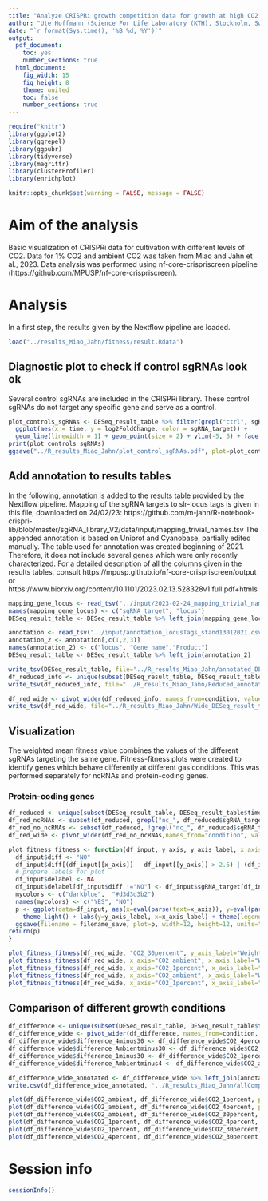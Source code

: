 ```yaml
---
title: "Analyze CRISPRi growth competition data for growth at high CO2 gas feeds"
author: "Ute Hoffmann (Science For Life Laboratory (KTH), Stockholm, Sweden)"
date: "`r format(Sys.time(), '%B %d, %Y')`"
output:
  pdf_document:
    toc: yes
    number_sections: true
  html_document:
    fig_width: 15
    fig_height: 8
    theme: united
    toc: false
    number_sections: true
---
```


```r
require("knitr")
library(ggplot2)
library(ggrepel)
library(ggpubr)
library(tidyverse)
library(magrittr)
library(clusterProfiler)
library(enrichplot)

knitr::opts_chunk$set(warning = FALSE, message = FALSE) 
```

# Aim of the analysis

Basic visualization of CRISPRi data for cultivation with different levels of CO2. Data for 1% CO2 and ambient CO2 was taken from Miao and Jahn et al., 2023. Data analysis was performed using nf-core-crispriscreen pipeline (https://github.com/MPUSP/nf-core-crispriscreen).

# Analysis

In a first step, the results given by the Nextflow pipeline are loaded.

```r
load("../results_Miao_Jahn/fitness/result.Rdata")
```

## Diagnostic plot to check if control sgRNAs look ok

Several control sgRNAs are included in the CRISPRi library. These control sgRNAs do not target any specific gene and serve as a control.

```r
plot_controls_sgRNAs <- DESeq_result_table %>% filter(grepl("ctrl", sgRNA_target)) %>%
  ggplot(aes(x = time, y = log2FoldChange, color = sgRNA_target)) +
  geom_line(linewidth = 1) + geom_point(size = 2) + ylim(-5, 5) + facet_wrap(~ condition, ncol = 4)
print(plot_controls_sgRNAs)
ggsave("../R_results_Miao_Jahn/plot_control_sgRNAs.pdf", plot=plot_controls_sgRNAs, width=12, height=12, units="cm")
```

## Add annotation to results tables

In the following, annotation is added to the results table provided by the Nextflow pipeline. Mapping of the sgRNA targets to slr-locus tags is given in this file, downloaded on 24/02/23: https://github.com/m-jahn/R-notebook-crispri-lib/blob/master/sgRNA_library_V2/data/input/mapping_trivial_names.tsv
The appended annotation is based on Uniprot and Cyanobase, partially edited manually. The table used for annotation was created beginning of 2021. Therefore, it does not include several genes which were only recently characterized.
For a detailed description of all the columns given in the results tables, consult https://mpusp.github.io/nf-core-crispriscreen/output or https://www.biorxiv.org/content/10.1101/2023.02.13.528328v1.full.pdf+htmls

```r
mapping_gene_locus <- read_tsv("../input/2023-02-24_mapping_trivial_names.tsv", show_col_types=FALSE)
names(mapping_gene_locus) <- c("sgRNA_target", "locus")
DESeq_result_table <- DESeq_result_table %>% left_join(mapping_gene_locus)
```

```r
annotation <- read_tsv("../input/annotation_locusTags_stand13012021.csv", show_col_types = FALSE)
annotation_2 <- annotation[,c(1,2,3)]
names(annotation_2) <- c("locus", "Gene name","Product")
DESeq_result_table <- DESeq_result_table %>% left_join(annotation_2)
```

```r
write_tsv(DESeq_result_table, file="../R_results_Miao_Jahn/annotated_DESeq_result_table.tsv")
df_reduced_info <- unique(subset(DESeq_result_table, DESeq_result_table$time==8 | DESeq_result_table$time==14)[,c(2,25,26,27,4,20,21,23,24)])
write_tsv(df_reduced_info, file="../R_results_Miao_Jahn/Reduced_annotated_DESeq_result_table.tsv")
```

```r
df_red_wide <- pivot_wider(df_reduced_info, names_from=condition, values_from=c(wmean_fitness, sd_fitness, p_fitness_adj, comb_score))
write_tsv(df_red_wide, file="../R_results_Miao_Jahn/Wide_DESeq_result_table.tsv")
```

## Visualization

The weighted mean fitness value combines the values of the different sgRNAs targeting the same gene.
Fitness-fitness plots were created to identify genes which behave differently at different gas conditions. This was performed separately for ncRNAs and protein-coding genes.

### Protein-coding genes

```r
df_reduced <- unique(subset(DESeq_result_table, DESeq_result_table$time==8)[,c(2,4,20)])
df_red_ncRNAs <- subset(df_reduced, grepl("nc_", df_reduced$sgRNA_target))
df_red_no_ncRNAs <- subset(df_reduced, !grepl("nc_", df_reduced$sgRNA_target))
df_red_wide <- pivot_wider(df_red_no_ncRNAs,names_from="condition", values_from=c("wmean_fitness"))
```

```r
plot_fitness_fitness <- function(df_input, y_axis, y_axis_label, x_axis="CO2_4percent", x_axis_label="Weighted mean fitness 4% CO2", filename_save="../R_results_Miao_Jahn/wfitnes_plot.pdf"){
  df_input$diff <- "NO"
  df_input$diff[(df_input[[x_axis]] - df_input[[y_axis]] > 2.5) | (df_input[[x_axis]] - df_input[[y_axis]] < (-2.5))] <- "YES"
  # prepare labels for plot
  df_input$delabel <- NA
  df_input$delabel[df_input$diff !="NO"] <- df_input$sgRNA_target[df_input$diff != "NO"]
  mycolors <- c("darkblue",  "#d3d3d3b2")
  names(mycolors) <- c("YES", "NO")
  p <- ggplot(data=df_input, aes(x=eval(parse(text=x_axis)), y=eval(parse(text=y_axis)), label=delabel,col=diff)) + geom_point(alpha=0.5, show.legend = FALSE) + 
    theme_light() + labs(y=y_axis_label, x=x_axis_label) + theme(legend.position = "none") + geom_abline(intercept=0,slope=1,linetype="dashed",color="black") + geom_abline(intercept=-2.5, slope=1, linetype="dashed", color="black") + geom_abline(intercept=2.5, slope=1, linetype="dashed", color="black") + scale_colour_manual(values = mycolors) + geom_text_repel(fontface="italic") #+ xlim(-6, +7) +ylim(-6,+7)
  ggsave(filename = filename_save, plot=p, width=12, height=12, units="cm")
return(p)
}

plot_fitness_fitness(df_red_wide, "CO2_30percent", y_axis_label="Weighted mean fitness 30% CO2", x_axis="CO2_4percent", x_axis_label="Weighted mean fitness 4% CO2", filename_save = "../R_results_Miao_Jahn/wfitness_30__4.pdf")
plot_fitness_fitness(df_red_wide, x_axis="CO2_ambient", x_axis_label="Weighted mean fitness ambient CO2", y_axis="CO2_4percent", y_axis_label="Weighted mean fitness 4% CO2", filename_save = "../R_results_Miao_Jahn/wfitness_ambient_4.pdf")
plot_fitness_fitness(df_red_wide, x_axis="CO2_1percent", x_axis_label="Weighted mean fitness 1% CO2", y_axis="CO2_4percent", y_axis_label="Weighted mean fitness 4% CO2", filename_save = "../R_results_Miao_Jahn/wfitness_1_4.pdf")
plot_fitness_fitness(df_red_wide, x_axis="CO2_ambient", x_axis_label="Weighted mean fitness ambient CO2", y_axis="CO2_30percent", y_axis_label="Weighted mean fitness 30% CO2", filename_save = "../R_results_Miao_Jahn/wfitness_ambient_30.pdf")
plot_fitness_fitness(df_red_wide, x_axis="CO2_1percent", x_axis_label="Weighted mean fitness 1% CO2", y_axis="CO2_30percent", y_axis_label="Weighted mean fitness 30% CO2", filename_save = "../R_results_Miao_Jahn/wfitness_1_30.pdf")
```

## Comparison of different growth conditions

```r
df_difference <- unique(subset(DESeq_result_table, DESeq_result_table$time==8 & !is.na(DESeq_result_table$locus))[,c("condition", "wmean_fitness", "locus")])
df_difference_wide <- pivot_wider(df_difference, names_from=condition, values_from=wmean_fitness)
df_difference_wide$difference_4minus30 <- df_difference_wide$CO2_4percent - df_difference_wide$CO2_30percent
df_difference_wide$difference_Ambientminus30 <- df_difference_wide$CO2_ambient - df_difference_wide$CO2_30percent
df_difference_wide$difference_1minus30 <- df_difference_wide$CO2_1percent - df_difference_wide$CO2_30percent
df_difference_wide$difference_Ambientminus4 <- df_difference_wide$CO2_ambient - df_difference_wide$CO2_1percent

df_difference_wide_annotated <- df_difference_wide %>% left_join(annotation_2)
write.csv(df_difference_wide_annotated, "../R_results_Miao_Jahn/allComparisons_fitness_values_differneces_annotated.csv")
```

```r
plot(df_difference_wide$CO2_ambient, df_difference_wide$CO2_1percent, pch=20)
plot(df_difference_wide$CO2_ambient, df_difference_wide$CO2_4percent, pch=20)
plot(df_difference_wide$CO2_ambient, df_difference_wide$CO2_30percent, pch=20)
plot(df_difference_wide$CO2_1percent, df_difference_wide$CO2_4percent, pch=20)
plot(df_difference_wide$CO2_1percent, df_difference_wide$CO2_30percent, pch=20)
plot(df_difference_wide$CO2_4percent, df_difference_wide$CO2_30percent, pch=20)
```

# Session info {.unnumbered}

```r
sessionInfo()
```
